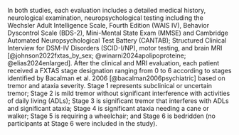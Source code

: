 
In both studies,
each evaluation includes
a detailed medical history,
neurological examination,
neuropsychological testing including the
Wechsler Adult Intelligence Scale, Fourth Edition (WAIS IV),
Behavior Dyscontrol Scale (BDS-2),
Mini-Mental State Exam (MMSE) and
Cambridge Automated Neuropsychological Test Battery (CANTAB);
Structured Clinical Interview for
DSM-IV
Disorders
(SCID-I/NP),
motor testing,
and brain MRI
[@johnson2022fxtas_by_sex;
@winarni2024apolipoproteine;
@elias2024enlarged].
After the clinical and MRI evaluation,
each patient received a FXTAS stage designation ranging from 0 to 6
according to stages identified by Bacalman et al. 2006
[@bacalman2006psychiatric]
based on tremor and ataxia severity.
Stage 1 represents subclinical or uncertain tremor;
Stage 2 is mild tremor without significant interference with
activities of daily living (ADLs);
Stage 3 is significant tremor that interferes with ADLs and significant ataxia;
Stage 4 is significant ataxia needing a cane or walker;
Stage 5 is requiring a wheelchair;
and Stage 6 is bedridden
(no participants at Stage 6 were included in the study).

